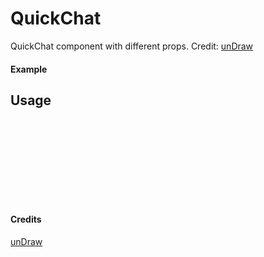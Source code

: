 
<Meta of={QuickChat} title="unDraw/QuickChat" />

# QuickChat

QuickChat component with different props.
Credit: [unDraw](https://undraw.co/illustrations)

#### Example

<Canvas of={QuickChat.Primary} />

## Usage

```ts
import { QuickChat } from "yadl-ui";

const Example = () => {
  return (
      <QuickChat />
  );
};

export default Example;
```

#### Credits
[unDraw](https://undraw.co/illustrations)
